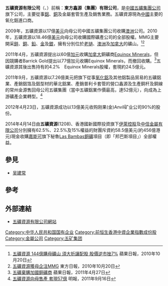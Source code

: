 '''五礦資源有限公司'''（{{hkex|1208}}、{{asx|MMG}}）前稱：'''東方鑫源（集團）有限公司'''，是[[中國五礦集團公司|中國五礦集團公司]]旗下公司，主要從事[[鋁|鋁]]、[[銅|銅]]及金屬套管生產及銷售業務。五礦資源現為[[中國|中國]]主要的氧化鋁進口商。

2009年，五礦資源以17億[[美元|美元]]向母公司中國五礦集團公司收購[[澳洲|澳洲]]公司{{tsl|en|OZ Minerals|}}。2010年，五礦資源以18.46億[[美元|美元]]向母公司收購國際礦產公司{{tsl|en|Minerals and Metals Group||MMG}}的全部股權。MMG主要開采[[鋅|鋅]]、[[銅|銅]]、[[鉛|鉛]]、[[金|金]]及[[銀|銀]]，擁有分別位於[[老撾|老撾]]、[[澳洲|澳洲]]及[[加拿大|加拿大]]的礦山。<ref>[http://hk.apple.nextmedia.com/template/apple/art_main.php?iss_id=20101020&sec_id=15307&subsec_id=15320&art_id=14571710 五礦資源 144億購母礦山 須大折讓配股 股價逆市挫7%] 蘋果日報，2010年10月20日</ref><ref>[http://orientaldaily.on.cc/cnt/finance/20101020/00202_020.html 五礦資源獲母企注MMG] {{Wayback|url=http://orientaldaily.on.cc/cnt/finance/20101020/00202_020.html |date=20101023012824 }} 東方日報，2010年10月20日</ref>

2011年4月，五礦資源提出以60億[[加元|加元]]收購[[加拿大|加拿大]]銅礦商[[Equinox_Minerals|Equinox Minerals]]，但因競購者Barrick Gold提出以77億加元收購Equinox Minerals，而撤回收購。<ref>[http://hk.apple.nextmedia.com/template/apple/art_main.php?iss_id=20110427&sec_id=15307&subsec=15320&art_id=15203283 五礦棄購加國銅礦商] 蘋果日報，2011年4月27日</ref>五礦資源其後出售持有的4.2%　Equinox Minerals股權，套現約24.5億元。

2011年9月，五礦資源以7.26億美元把旗下從事[[氧化鋁|氧化鋁]]及其他鋁製品貿易的五礦鋁業、產銷鋁箔及鋁型材的華北鋁業、產銷普利卡套管的營口鑫源及生產銅杆及銅線的常州金源售回母公司五礦集團（當中五礦鋁業作價最高，達52億元），向成為上游礦產企業轉型。<ref>[http://www.mpfinance.com/htm/Finance/20110916/News/ec_ecc1.htm 五礦資源向母售產 套現57億] {{Wayback|url=http://www.mpfinance.com/htm/Finance/20110916/News/ec_ecc1.htm |date=20160304194101 }} 明報，2011年9月16日</ref>

2012年4月23日，五礦資源成功以13億美元收购刚果(金)Anvil矿业公司90%的股份。

2014年4月14日由'''五礦資源'''(1208)、香港國新國際投資旗下[[伊萊控股|伊萊控股]]及[[中信金屬有限公司|中信金屬有限公司]]分別擁有62.5%、22.5%及15%權益的財團斥資約58.5億美元(約456億港元)現金收購[[嘉能可|嘉能可]]旗下秘魯[[拉斯班巴斯銅礦|Las Bambas銅礦]]項目（即「邦巴斯項目」）全部權益。

== 參見 ==

* [[吴建常|吴建常]]

==參考==
{{reflist}}

==外部連結==
*[https://web.archive.org/web/20101024154441/http://www.minmetalsresources.com/ 五礦資源有限公司網站]

[[Category:中华人民共和国国有企业|Category:中华人民共和国国有企业]]
[[Category:前恒生香港中資企業指數成份股|Category:前恒生香港中資企業指數成份股]]<!--1994年12月至1999年5月；2000年6月至2001年10月，均以「東方鑫源」名義-->
[[Category:金屬公司|Category:金屬公司]]
[[Category:五矿集团|Category:五矿集团]]